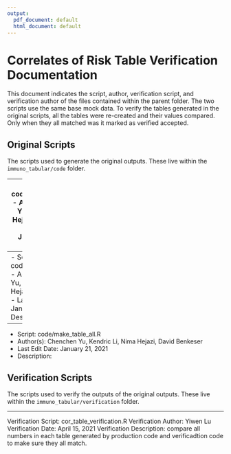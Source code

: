 ```yaml
---
output:
  pdf_document: default
  html_document: default
---
```

# Correlates of Risk Table Verification Documentation

This document indicates the script, author, verification script, and verification author of the files contained within the parent folder. The two scripts use the same base mock data. To verify the tables generated in the original scripts, all the tables were re-created and their values compared. Only when they all matched was it marked as verified accepted.

## Original Scripts

The scripts used to generate the original outputs. These live within the `immuno_tabular/code` folder.

----
- Script: code/make_functions.R
- Author(s): Chenchen Yu, Kendric Li, Nima Hejazi, David Benkeser
- Last Edit Date: January 21, 2021
- Description:

----
- Script: code/make_clean_data.R
- Author(s): Chenchen Yu, Kendric Li, Nima Hejazi, David Benkeser
- Last Edit Date: January 21, 2021
- Description:

----
- Script: code/make_table_all.R
- Author(s): Chenchen Yu, Kendric Li, Nima Hejazi, David Benkeser
- Last Edit Date: January 21, 2021
- Description:

## Verification Scripts

The scripts used to verify the outputs of the original outputs. These live within the `immuno_tabular/verification` folder.

----
Verification Script: cor_table_verification.R
Verification Author: Yiwen Lu
Verification Date: April 15, 2021
Verification Description: compare all numbers in each table generated by production code and verificadtion code to make sure they all match.